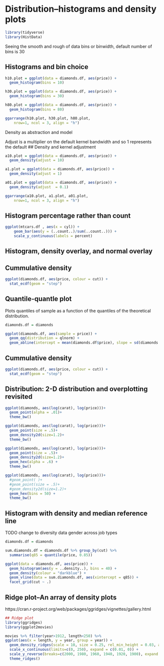 \cleardoublepage 

# Distribution--histograms and density plots{#Distribution}




```r
library(tidyverse)
library(HistData)

```





Seeing the smooth and rough of data
bins or binwidth, default number of bins is 30

## Histograms and bin choice
```r
h10.plot = ggplot(data = diamonds.df, aes(price)) + 
  geom_histogram(bins = 10) 

h30.plot = ggplot(data = diamonds.df, aes(price)) + 
  geom_histogram(bins = 30) 

h80.plot = ggplot(data = diamonds.df, aes(price)) + 
  geom_histogram(bins = 80) 

ggarrange(h10.plot, h30.plot, h80.plot,
	nrow=1, ncol = 3, align = "h")

```

Density as abstraction and model

Adjust is a multiplier on the default kernel bandwidth and so 1 represents the default
## Density and kernel adjustment 
```r
a10.plot = ggplot(data = diamonds.df, aes(price)) + 
  geom_density(adjust = 10) 

a1.plot = ggplot(data = diamonds.df, aes(price)) + 
  geom_density(adjust = 1) 

a01.plot = ggplot(data = diamonds.df, aes(price)) + 
  geom_density(adjust  = 0.1) 

ggarrange(a10.plot, a1.plot, a01.plot,
	nrow=1, ncol = 3, align = "h")


```

## Histogram percentage rather than count

```r
ggplot(mtcars.df , aes(x = cyl)) + 
    geom_bar(aes(y = (..count..)/sum(..count..))) + 
    scale_y_continuous(labels = percent)
```
    
## Histogram, density overlay, and normal overlay

    
## Cummulative density
```r
ggplot(diamonds.df, aes(price, colour = cut)) + 
  stat_ecdf(geom = "step")
```


## Quantile-quantle plot
Plots quantiles of sample as a function of the quantiles of the theoretical distribution. 
```r

diamonds.df = diamonds

ggplot(diamonds.df, aes(sample = price)) + 
  geom_qq(distribution = qlnorm) +
  geom_abline(intercept = mean(diamonds.df$price), slope = sd(diamonds.df$price))

```

## Cummulative density
```r
ggplot(diamonds.df, aes(price, colour = cut)) + 
  stat_ecdf(geom = "step")
```


## Distribution: 2-D distribution and overplotting revisited
```r
ggplot(diamonds, aes(log(carat), log(price)))+
  geom_point(alpha = .01)+ 
  theme_bw()

ggplot(diamonds, aes(log(carat), log(price)))+
  geom_point(size = .5)+ 
  geom_density2d(size=1.2)+
  theme_bw()

ggplot(diamonds, aes(log(carat), log(price)))+
  geom_point(size = .5)+ 
  geom_density2d(size=1.2)+
  geom_hex(alpha = .6) +
  theme_bw()

ggplot(diamonds, aes(log(carat), log(price)))+
  #geom_point( )+
  #geom_point(size = .5)+ 
  #geom_density2d(size=1.2)+
  geom_hex(bins = 50) +
  theme_bw()
```


## Histogram with density and median reference line
TODO change to diversity data gender across job types
```r
diamonds.df = diamonds

sum.diamonds.df = diamonds.df %>% group_by(cut) %>% 
  summarise(q85 = quantile(price, 0.85))

ggplot(data = diamonds.df, aes(price)) + 
  geom_histogram(aes(y = ..density..), bins = 40) + 
  geom_density(colour = "darkblue") +
  geom_vline(data = sum.diamonds.df, aes(xintercept = q85)) +
  facet_grid(cut ~ .)

```  

## Ridge plot--An array of density plots
https://cran.r-project.org/web/packages/ggridges/vignettes/gallery.html
```r

## Ridge plot
library(ggridges)
library(ggplot2movies)

movies %>% filter(year>1912, length<250) %>% 
ggplot(aes(x = length, y = year, group = year)) +
  geom_density_ridges(scale = 10, size = 0.25, rel_min_height = 0.03, alpha=.75) +
  scale_x_continuous(limits=c(0, 250), expand = c(0.01, 0)) +
  scale_y_reverse(breaks=c(2000, 1980, 1960, 1940, 1920, 1900), expand = c(0.01, 0)) +
  theme_ridges()
```


  
